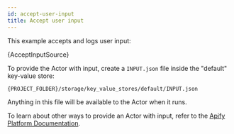 ```yaml
---
id: accept-user-input
title: Accept user input
---
```



This example accepts and logs user input:

<CodeBlock className="language-js">
	{AcceptInputSource}
</CodeBlock>

To provide the Actor with input, create a `INPUT.json` file inside the "default" key-value store:

```bash
{PROJECT_FOLDER}/storage/key_value_stores/default/INPUT.json
```

Anything in this file will be available to the Actor when it runs.

To learn about other ways to provide an Actor with input, refer to the [Apify Platform Documentation](https://apify.com/docs/actor#run).
